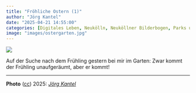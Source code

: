 ```yaml
---
title: "Fröhliche Ostern (1)"
author: "Jörg Kantel"
date: "2025-04-21 14:55:00"
categories: [Digitales Leben, Neukölln, Neuköllner Bilderbogen, Parks und Gärten, Photographie]
image: "images/ostergarten.jpg"
---
```


[![](images/ostergarten-b.jpg)](https://www.flickr.com/photos/schockwellenreiter/54463907370/)

Auf der Suche nach dem Frühling gestern bei mir im Garten: Zwar kommt der Frühling unaufgeräumt, aber er kommt!

---

**Photo** ([cc](http://creativecommons.org/licenses/by-nc-nd/2.0/)) 2025: *[Jörg Kantel](http://cognitiones.kantel-chaos-team.de/cv.html)*